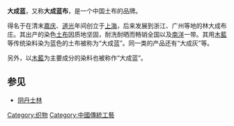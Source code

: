 '''大成蓝'''，又称'''大成蓝布'''，是一个中国土布的品牌。

得名于在清末[[嘉庆|嘉庆]]、[[道光|道光]]年间创立于[[上海|上海]]，后来发展到浙江、广州等地的林大成布庄。其出产的染色[[土布|土布]]因质地坚固，耐洗耐晒而畅销全国以及[[南洋|南洋]]一带。其用[[木藍|木藍]]等传统染料染为蓝色的土布被称为“大成蓝”。同一类的产品还有“大成灰”等。

另外，以[[木藍|木藍]]为主要成分的染料也被称作“大成蓝”。

==参见==
*[[阴丹士林|阴丹士林]]

[[Category:织物|Category:织物]]
[[Category:中國傳統工藝|Category:中國傳統工藝]]